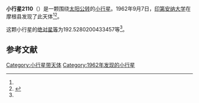 {{Infobox planet
| bgcolour = #FFFFC0
| name = 2110 Moore-Sitterly
| symbol = 
| image = 
| caption = 
| discovery = yes
| discovery_ref = 
| discoverer = [[印第安纳大学|印第安纳大学]]
| discovery_site = [[摩根县|摩根县]] 
| discovered = 1962年9月7日
| designations = yes
| mp_name = 
| named_after = 
| alt_names = 1962 RD/ 1955 MA / 1975 RK
| mp_category = [[主带小行星|主带小行星]]
| orbit_ref = <ref name="a">[http://ssd.jpl.nasa.gov/sbdb.cgi?sstr=2110 2110 Moore-Sitterly] {{Wayback|url=http://ssd.jpl.nasa.gov/sbdb.cgi?sstr=2110 |date=20210815134403 }}，小行星數據庫瀏覽器（JPL Small-Body Database Browser）－[[美国国家航空航天局|美国国家航空航天局]]喷气推进实验室</ref>
| epoch = 2456400.5 (2013年4月18日更新)
| aphelion = {{convert|2.588906619663486|AU|km|3|abbr=on|lk=out}}
| perihelion = {{convert|1.806014150324236|AU|km|3|abbr=on}}
| semimajor = {{convert|2.197460384993861|AU|km|3|abbr=on}}
| eccentricity = 0.178135741
| period = 1189.816559 [[日|日]]<br />3.26[[儒略年|儒略年]]
| avg_speed = 
| inclination = 1.129847411391386
| asc_node = 140.4452742344135
| mean_anomaly = 
| arg_peri = 192.5280200433457
| satellites = 
| physical_characteristics = yes
| dimensions = 
| mass = 
| density = 
| surface_grav = 
| escape_velocity = 
| sidereal_day = 
| axial_tilt = 
| pole_ecliptic_lat = 
| pole_ecliptic_lon = 
| albedo = 
| temperatures= 
| temp_name1 = 
| mean_temp_1 = 
| max_temp_1 = 
| temp_name2 = 
| max_temp_2 = 
| spectral_type = 
| abs_magnitude = 192.5280200433457
}}

'''小行星2110'''（{{lang-en|2110 Moore-Sitterly}}）是一颗围绕[[太阳|太阳]][[公转|公转]]的[[小行星|小行星]]。1962年9月7日，[[印第安纳大学|印第安纳大学]]在摩根县发现了此天体<ref name="a" /><ref>{{cite news|title=小行星列表|url=http://cfa-www.harvard.edu/iau/lists/NumberedMPs.txt|accessdate=2013-07-08|newspaper=哈佛大学|archive-date=2008-05-17|archive-url=https://web.archive.org/web/20080517010638/http://cfa-www.harvard.edu/iau/lists/NumberedMPs.txt|dead-url=no}}</ref>。

这颗小行星的[[绝对星等|绝对星等]]为192.5280200433457等<ref name="a" />。

==参考文献==
{{reflist}}
{{Minor Planet Number|[[小行星2109|小行星2109]]|[[小行星2111|小行星2111]]}}

{{小天体}}

[[Category:小行星带天体|Category:小行星带天体]]
[[Category:1962年发现的小行星|Category:1962年发现的小行星]]

{{asteroid-stub}}